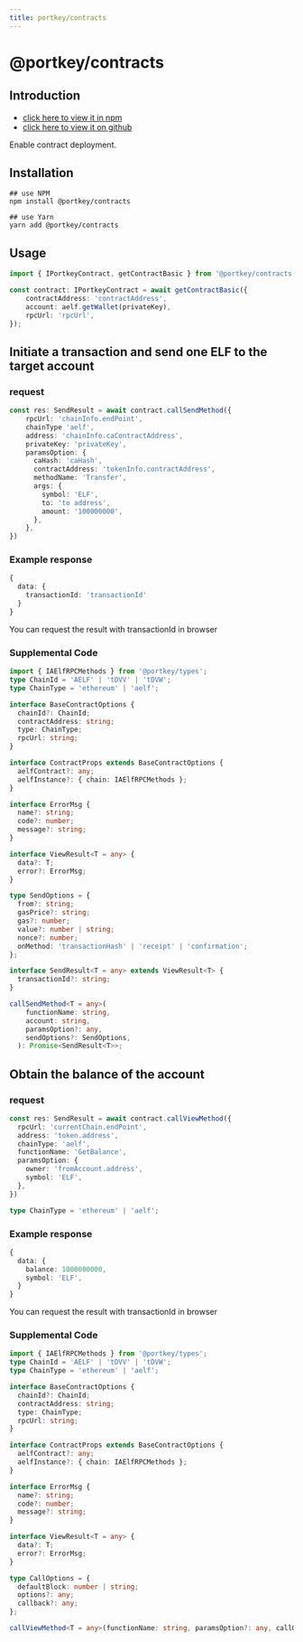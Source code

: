 ```yaml
---
title: portkey/contracts
---
```


# @portkey/contracts

## Introduction

-   [click here to view it in npm](https://www.npmjs.com/package/@portkey/contracts)
-   [click here to view it on github](https://github.com/Portkey-Wallet/portkey-web/blob/master/packages/contracts/README.md)

Enable contract deployment.

## Installation

```shell
## use NPM
npm install @portkey/contracts

## use Yarn
yarn add @portkey/contracts
```

## Usage

```typescript
import { IPortkeyContract, getContractBasic } from '@portkey/contracts';

const contract: IPortkeyContract = await getContractBasic({
    contractAddress: 'contractAddress',
    account: aelf.getWallet(privateKey),
    rpcUrl: 'rpcUrl',
});
```

## Initiate a transaction and send one ELF to the target account

### request

```typescript
const res: SendResult = await contract.callSendMethod({
    rpcUrl: 'chainInfo.endPoint',
    chainType 'aelf',
    address: 'chainInfo.caContractAddress',
    privateKey: 'privateKey',
    paramsOption: {
      caHash: 'caHash',
      contractAddress: 'tokenInfo.contractAddress',
      methodName: 'Transfer',
      args: {
        symbol: 'ELF',
        to: 'to address',
        amount: '100000000',
      },
    },
})
```

### Example response

```typescript
{
  data: {
    transactionId: 'transactionId'
  }
}
```

You can request the result with transactionId in browser

### Supplemental Code

```typescript
import { IAElfRPCMethods } from '@portkey/types';
type ChainId = 'AELF' | 'tDVV' | 'tDVW';
type ChainType = 'ethereum' | 'aelf';

interface BaseContractOptions {
  chainId?: ChainId;
  contractAddress: string;
  type: ChainType;
  rpcUrl: string;
}

interface ContractProps extends BaseContractOptions {
  aelfContract?: any;
  aelfInstance?: { chain: IAElfRPCMethods };
}

interface ErrorMsg {
  name?: string;
  code?: number;
  message?: string;
}

interface ViewResult<T = any> {
  data?: T;
  error?: ErrorMsg;
}

type SendOptions = {
  from?: string;
  gasPrice?: string;
  gas?: number;
  value?: number | string;
  nonce?: number;
  onMethod: 'transactionHash' | 'receipt' | 'confirmation';
};

interface SendResult<T = any> extends ViewResult<T> {
  transactionId?: string;
}

callSendMethod<T = any>(
    functionName: string,
    account: string,
    paramsOption?: any,
    sendOptions?: SendOptions,
  ): Promise<SendResult<T>>;
```

## Obtain the balance of the account

### request

```typescript
const res: SendResult = await contract.callViewMethod({
  rpcUrl: 'currentChain.endPoint',
  address: 'token.address',
  chainType: 'aelf',
  functionName: 'GetBalance',
  paramsOption: {
    owner: 'fromAccount.address',
    symbol: 'ELF',
  },
})

type ChainType = 'ethereum' | 'aelf';
```

### Example response

```typescript
{
  data: {
    balance: 1000000000,
    symbol: 'ELF',
  }
}
```

You can request the result with transactionId in browser

### Supplemental Code

```typescript
import { IAElfRPCMethods } from '@portkey/types';
type ChainId = 'AELF' | 'tDVV' | 'tDVW';
type ChainType = 'ethereum' | 'aelf';

interface BaseContractOptions {
  chainId?: ChainId;
  contractAddress: string;
  type: ChainType;
  rpcUrl: string;
}

interface ContractProps extends BaseContractOptions {
  aelfContract?: any;
  aelfInstance?: { chain: IAElfRPCMethods };
}

interface ErrorMsg {
  name?: string;
  code?: number;
  message?: string;
}

interface ViewResult<T = any> {
  data?: T;
  error?: ErrorMsg;
}

type CallOptions = {
  defaultBlock: number | string;
  options?: any;
  callback?: any;
};

callViewMethod<T = any>(functionName: string, paramsOption?: any, callOptions?: CallOptions): Promise<ViewResult<T>>;
```